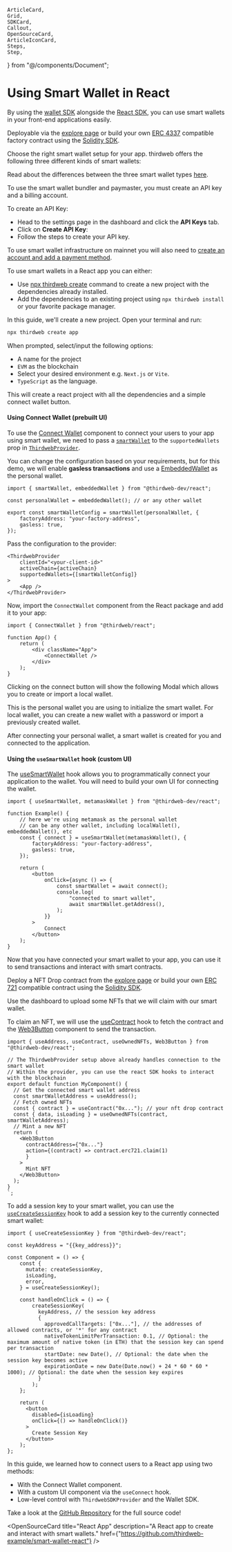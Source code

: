 	ArticleCard,
	Grid,
	SDKCard,
	Callout,
	OpenSourceCard,
	ArticleIconCard,
	Steps,
	Step,
} from "@/components/Document";

# Using Smart Wallet in React

By using the [wallet SDK](/references/wallets) alongside the [React SDK](/react/latest), you can use smart wallets in your front-end applications easily.

<Steps>

<Step title="Deploy an Account Factory">

Deployable via the [explore page](https://thirdweb.com/explore/smart-wallet) or build your own [ERC 4337](https://eips.ethereum.org/EIPS/eip-4337) compatible factory contract using the [Solidity SDK](/contracts/build).

Choose the right smart wallet setup for your app. thirdweb offers the following three different kinds of smart wallets:

<Grid>
	<ArticleIconCard
		title="Account Factory"
		href="https://thirdweb.com/thirdweb.eth/AccountFactory"
		icon={WalletsSmartIcon}
	/>
	<ArticleIconCard
		title="Managed Account Factory"
		href="https://thirdweb.com/thirdweb.eth/ManagedAccountFactory"
		icon={WalletsSmartIcon}
	/>
	<ArticleIconCard
		title="Dynamic Account Factory"
		href="https://thirdweb.com/thirdweb.eth/DynamicAccountFactory"
		icon={WalletsSmartIcon}
	/>
</Grid>

Read about the differences between the three smart wallet types [here](/smart-wallet/how-it-works).

</Step>
<Step title="Create an API key">

To use the smart wallet bundler and paymaster, you must create an API key and a billing account.

To create an API Key:

- Head to the settings page in the dashboard and click the **API Keys** tab.
- Click on **Create API Key**:
- Follow the steps to create your API key.

To use smart wallet infrastructure on mainnet you will also need to [create an account and add a payment method](https://thirdweb.com/dashboard/settings/billing).

</Step>

<Step title="Create an App">

To use smart wallets in a React app you can either:

- Use [npx thirdweb create](/cli/create) command to create a new project with the dependencies already installed.
- Add the dependencies to an existing project using `npx thirdweb install` or your favorite package manager.

In this guide, we'll create a new project. Open your terminal and run:

```bash
npx thirdweb create app
```

When prompted, select/input the following options:

- A name for the project
- `EVM` as the blockchain
- Select your desired environment e.g. `Next.js` or `Vite`.
- `TypeScript` as the language.

This will create a react project with all the dependencies and a simple connect wallet button.

</Step>
<Step title="Build your connection UI">

#### Using Connect Wallet (prebuilt UI)

To use the [Connect Wallet](/references/react/v4/ConnectWallet) component to connect your users to your app using smart wallet,
we need to pass a [`smartWallet`](/references/react/v4/smartWallet) to the `supportedWallets` prop in [`ThirdwebProvider`](/references/react/v4/ThirdwebProvider).

You can change the configuration based on your requirements,
but for this demo, we will enable **gasless transactions** and use a [EmbeddedWallet](/references/react/v4/embeddedWallet) as the personal wallet.

```tsx
import { smartWallet, embeddedWallet } from "@thirdweb-dev/react";

const personalWallet = embeddedWallet(); // or any other wallet

export const smartWalletConfig = smartWallet(personalWallet, {
	factoryAddress: "your-factory-address",
	gasless: true,
});
```

Pass the configuration to the provider:

```tsx
<ThirdwebProvider
	clientId="<your-client-id>"
	activeChain={activeChain}
	supportedWallets={[smartWalletConfig]}
>
	<App />
</ThirdwebProvider>
```

Now, import the `ConnectWallet` component from the React package and add it to your app:

```tsx
import { ConnectWallet } from "@thirdweb/react";

function App() {
	return (
		<div className="App">
			<ConnectWallet />
		</div>
	);
}
```

Clicking on the connect button will show the following Modal which allows you to create or import a local wallet.

This is the personal wallet you are using to initialize the smart wallet. For local wallet, you can create a new wallet with a password or import a previously created wallet.

After connecting your personal wallet, a smart wallet is created for you and connected to the application.

#### Using the `useSmartWallet` hook (custom UI)

The [useSmartWallet](/references/react/v4/useSmartWallet) hook allows you to programmatically connect your application to the wallet. You will need to build your own UI for connecting the wallet.

```tsx
import { useSmartWallet, metamaskWallet } from "@thirdweb-dev/react";

function Example() {
	// here we're using metamask as the personal wallet
	// can be any other wallet, including localWallet(), embeddedWallet(), etc
	const { connect } = useSmartWallet(metamaskWallet(), {
		factoryAddress: "your-factory-address",
		gasless: true,
	});

	return (
		<button
			onClick={async () => {
				const smartWallet = await connect();
				console.log(
					"connected to smart wallet",
					await smartWallet.getAddress(),
				);
			}}
		>
			Connect
		</button>
	);
}
```

</Step>
<Step title="Use the Smart Wallet">

Now that you have connected your smart wallet to your app, you can use it to send transactions and interact with smart contracts.

Deploy a NFT Drop contract from the [explore page](https://thirdweb.com/explore/nft-drop) or build your own [ERC 721](https://eips.ethereum.org/EIPS/eip-721) compatible contract using the [Solidity SDK](/contracts/build).

Use the dashboard to upload some NFTs that we will claim with our smart wallet.

To claim an NFT, we will use the [useContract](/references/react/v4/useContract) hook to fetch the contract and the [Web3Button](/react/v4/components/Web3Button) component to send the transaction.

```tsx
import { useAddress, useContract, useOwnedNFTs, Web3Button } from "@thirdweb-dev/react";

// The ThirdwebProvider setup above already handles connection to the smart wallet
// Within the provider, you can use the react SDK hooks to interact with the blockchain
export default function MyComponent() {
  // Get the connected smart wallet address
  const smartWalletAddress = useAddress();
  // Fetch owned NFTs
  const { contract } = useContract("0x..."); // your nft drop contract
  const { data, isLoading } = useOwnedNFTs(contract, smartWalletAddress);
  // Mint a new NFT
  return (
    <Web3Button
      contractAddress={"0x..."}
      action={(contract) => contract.erc721.claim(1)
      }
    >
      Mint NFT
    </Web3Button>
  );
}
`;
```

</Step>
<Step title="Bonus: Add a Session Key">

To add a session key to your smart wallet, you can use the [`useCreateSessionKey`](/references/react/v4/useCreateSessionKey) hook to add a session key to the currently connected smart wallet:

```tsx
import { useCreateSessionKey } from "@thirdweb-dev/react";

const keyAddress = "{{key_address}}";

const Component = () => {
    const {
      mutate: createSessionKey,
      isLoading,
      error,
    } = useCreateSessionKey();

    const handleOnClick = () => {
	    createSessionKey(
          keyAddress, // the session key address
          {
            approvedCallTargets: ["0x..."], // the addresses of allowed contracts, or '*' for any contract
            nativeTokenLimitPerTransaction: 0.1, // Optional: the maximum amount of native token (in ETH) that the session key can spend per transaction
            startDate: new Date(), // Optional: the date when the session key becomes active
            expirationDate = new Date(Date.now() + 24 * 60 * 60 * 1000); // Optional: the date when the session key expires
          }
        );
    };

    return (
      <button
        disabled={isLoading}
        onClick={() => handleOnClick()}
      >
        Create Session Key
      </button>
    );
};
```

</Step>

<Step title="Conclusion">

In this guide, we learned how to connect users to a React app using two methods:

- With the Connect Wallet component.
- With a custom UI component via the `useConnect` hook.
- Low-level control with `ThirdwebSDKProvider` and the Wallet SDK.

Take a look at the [GitHub Repository](https://github.com/thirdweb-example/smart-wallet-react) for the full source code!

<OpenSourceCard
	title="React App"
	description="A React app to create and interact with smart wallets."
	href={"https://github.com/thirdweb-example/smart-wallet-react"}
/>
</Step>
</Steps>
